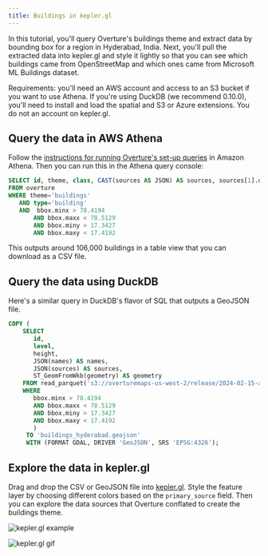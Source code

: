 ```yaml
---
title: Buildings in kepler.gl
---
```


 In this tutorial, you'll query Overture's buildings theme and extract data by bounding box for a region in Hyderabad, India. Next, you'll pull the extracted data into kepler.gl and style it lightly so that you can see which buildings came from OpenStreetMap and which ones came from Microsoft ML Buildings dataset.

 Requirements: you'll need an AWS account and access to an S3 bucket if you want to use Athena. If you're using DuckDB (we recommend 0.10.0), you'll need to install and load the spatial and S3 or Azure extensions. You do not an account on kepler.gl. 

 ## Query the data in AWS Athena

 Follow the [instructions for running Overture's set-up queries](./../../accessing-data/cloud-services) in Amazon Athena. Then you can run this in the Athena query console:

 ```sql
SELECT id, theme, class, CAST(sources AS JSON) AS sources, sources[1].dataset AS primary_source, CAST(names AS JSON) AS names, ST_GeomFromBinary(geometry) AS geometry
FROM overture
WHERE theme='buildings'
    AND type='building'
    AND  bbox.minx > 78.4194
        AND bbox.maxx < 78.5129
        AND bbox.miny > 17.3427
        AND bbox.maxy < 17.4192
 ```

 This outputs around 106,000 buildings in a table view that you can download as a CSV file. 


## Query the data using DuckDB

Here's a similar query in DuckDB's flavor of SQL that outputs a GeoJSON file. 

 ```sql
 COPY (
     SELECT
        id,
        level,
        height,
        JSON(names) AS names,
        JSON(sources) AS sources,
        ST_GeomFromWkb(geometry) AS geometry
     FROM read_parquet('s3://overturemaps-us-west-2/release/2024-02-15-alpha.0/theme=buildings/type=*/*', filename=true, hive_partitioning=1)
     WHERE 
        bbox.minx > 78.4194
        AND bbox.maxx < 78.5129
        AND bbox.miny > 17.3427
        AND bbox.maxy < 17.4192
        )
      TO 'buildings_hyderabad.geojson'
      WITH (FORMAT GDAL, DRIVER 'GeoJSON', SRS 'EPSG:4326'); 
```

 ## Explore the data in kepler.gl

Drag and drop the CSV or GeoJSON file into [kepler.gl](https://kepler.gl/demo). Style the feature layer by choosing different colors based on the `primary_source` field. Then you can explore the data sources that Overture conflated to create the buildings theme. 

![kepler.gl example](/img/kepler-overture-hyderabad.png)

![kepler.gl gif](/img/kepler_overture_buildings_hyderabad.gif)
